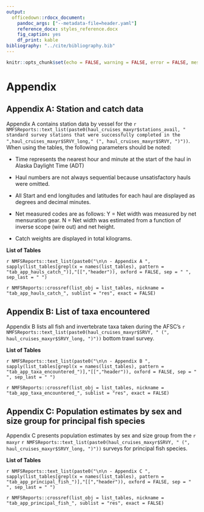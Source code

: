 ```yaml
---
output:
  officedown::rdocx_document: 
    pandoc_args: ["--metadata-file=header.yaml"]
    reference_docx: styles_reference.docx
    fig_caption: yes
    df_print: kable
bibliography: "../cite/bibliography.bib"
---
```


```r
knitr::opts_chunk$set(echo = FALSE, warning = FALSE, error = FALSE, message = FALSE)
```

# Appendix

## Appendix A: Station and catch data

Appendix A contains station data by vessel for the `r NMFSReports::text_list(paste0(haul_cruises_maxyr$stations_avail, " standard survey stations that were successfully completed in the ",haul_cruises_maxyr$SRVY_long," (", haul_cruises_maxyr$SRVY, ")"))`. When using the tables, the following parameters should be noted:

   - Time represents the nearest hour and minute at the start of the haul in Alaska Daylight Time (ADT)
   
   - Haul numbers are not always sequential because unsatisfactory hauls were omitted.
   
   - All Start and end longitudes and latitudes for each haul are displayed as degrees and decimal minutes.
   
   - Net measured codes are as follows: Y = Net width was measured by net mensuration gear. N = Net width was estimated from a function of inverse scope (wire out) and net height.
   
   - Catch weights are displayed in total kilograms.

**List of Tables**

`r NMFSReports::text_list(paste0("\n\n - Appendix A ", sapply(list_tables[grepl(x = names(list_tables), pattern = "tab_app_hauls_catch_")],"[[","header")), oxford = FALSE, sep = " ", sep_last = " ") `

<!---BLOCK_LANDSCAPE_START--->

`r NMFSReports::crossref(list_obj = list_tables, nickname = "tab_app_hauls_catch_", sublist = "res", exact = FALSE) `

<!---BLOCK_LANDSCAPE_STOP--->

## Appendix B: List of taxa encountered

Appendix B lists all fish and invertebrate taxa taken during the AFSC’s `r NMFSReports::text_list(paste0(haul_cruises_maxyr$SRVY, " (", haul_cruises_maxyr$SRVY_long, ")"))` bottom trawl survey.

**List of Tables**

`r NMFSReports::text_list(paste0("\n\n - Appendix B ", sapply(list_tables[grepl(x = names(list_tables), pattern = "tab_app_taxa_encountered_")],"[[","header")), oxford = FALSE, sep = " ", sep_last = " ") `

<!---BLOCK_LANDSCAPE_START--->

`r NMFSReports::crossref(list_obj = list_tables, nickname = "tab_app_taxa_encountered_", sublist = "res", exact = FALSE) `

<!---BLOCK_LANDSCAPE_STOP--->


## Appendix C: Population estimates by sex and size group for principal fish species

Appendix C presents population estimates by sex and size group from the `r maxyr` `r NMFSReports::text_list(paste0(haul_cruises_maxyr$SRVY, " (", haul_cruises_maxyr$SRVY_long, ")"))` surveys for principal fish species.

**List of Tables**

`r NMFSReports::text_list(paste0("\n\n - Appendix C ", sapply(list_tables[grepl(x = names(list_tables), pattern = "tab_app_principal_fish_")],"[[","header")), oxford = FALSE, sep = " ", sep_last = " ") `

<!---BLOCK_LANDSCAPE_START--->


`r NMFSReports::crossref(list_obj = list_tables, nickname = "tab_app_principal_fish_", sublist = "res", exact = FALSE) `

<!---BLOCK_LANDSCAPE_STOP--->
